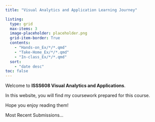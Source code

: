 ```yaml
---
title: "Visual Analytics and Application Learning Journey"

listing:
  type: grid
  max-items: 3
  image-placeholder: placeholder.png
  grid-item-border: True 
  contents:
    - "Hands-on_Ex/*/*.qmd"
    - "Take-Home_Ex/*/*.qmd"
    - "In-class_Ex/*/*.qmd"
  sort: 
    - "date desc"
toc: false
---
```

Welcome to **ISSS608 Visual Analytics and Applications**.

In this website, you will find my coursework prepared for this course.

Hope you enjoy reading them!

Most Recent Submissions...
